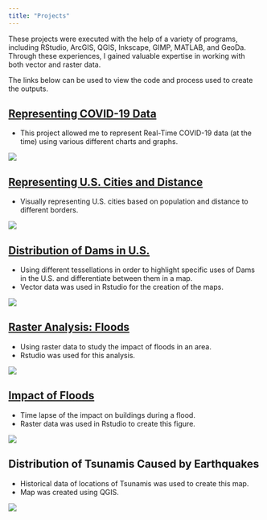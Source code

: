 ```yaml
---
title: "Projects"
---
```


These projects were executed with the help of a variety of programs, including RStudio, ArcGIS, QGIS, Inkscape, GIMP, MATLAB, and GeoDa. Through these experiences, I gained valuable expertise in working with both vector and raster data.

The links below can be used to view the code and process used to create the outputs. 

## [Representing COVID-19 Data](https://jovanycota.github.io/GEOG-176A-lab/lab-02.html)
- This project allowed me to represent Real-Time COVID-19 data (at the time) using various different charts and graphs.

![](img/lab02.png)


## [Representing U.S. Cities and Distance](https://jovanycota.github.io/GEOG-176A-lab/lab-03.html)
- Visually representing U.S. cities based on population and distance to different borders.

![](img/lab03.jpg)


## [Distribution of Dams in U.S.](https://jovanycota.github.io/GEOG-176A-lab/lab-04.html)
- Using different tessellations in order to highlight specific uses of Dams in the U.S. and differentiate between them in a map. 
- Vector data was used in Rstudio for the creation of the maps. 

![](img/lab04.jpg)



## [Raster Analysis: Floods](https://jovanycota.github.io/GEOG-176A-lab/lab-05.html)
- Using raster data to study the impact of floods in an area.
- Rstudio was used for this analysis. 

![](img/lab05.jpg)


## [Impact of Floods](https://jovanycota.github.io/GEOG-176A-lab/lab-06.html)
- Time lapse of the impact on buildings during a flood.
- Raster data was used in Rstudio to create this figure. 

![](img/download.gif)



## Distribution of Tsunamis Caused by Earthquakes
- Historical data of locations of Tsunamis was used to create this map.
- Map was created using QGIS. 

![](img/geog165.png)



<center>
<i class="fas fa-rocket fa-8x"></i> 
</center>